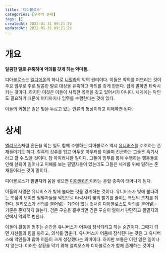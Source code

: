 ```yaml
---
title: '디아볼로스'
categories: [우주적 존재]
tags: []
createdAt: 2022-01-31 09:21:29
updatedAt: 2022-01-31 09:21:29
---
```


# 개요
<QBlock>
  <P><Strong>달콤한 말로 유혹하며 악의를 갖게 하는 악마들.</Strong></P>
</QBlock>

디아볼로스는 [엘디에온](엘디에온)의 하나로 [니힐라](니힐라_위키)의 악의 원리이다. 이들은 악의를 퍼뜨리는 것이 주요 임무로 주로 달콤한 말로 대상을 유혹하고 악의를 갖게 만든다. 쉽게 말하면 타락시키는 것이다. 하지만 이것은 이들이 사특한 목적을 갖고 있어서가 아니다. 세계에는 악인도 필요하기 때문에 어디까지나 임무를 수행한다는 것에 있다.

이들의 외형은 검은 빛을 두르고 있는 인류의 형상이라고 이해하면 된다.

# 상세
[엘리오스](엘리오스)처럼 혼돈을 막는 일도 함께 수행하는 디아볼로스 역시 [유니버스](유니버스)를 수호하는 존재들이기도 하다. 칠흑의 갑주를 입고 어두운 아우라를 이끌며 진군하는 그들은 흑기사라고 할 수 있을 것이다. 참 아이러니한 일이다. 그들이 임무를 통해 수행하는 행동들로 인해 살육이 일어나고 피해를 보는 필멸자들이 있는데도 그들은 세계를 위해 일하는 존재들이라는 것이 말이다.

디아볼로스가 필멸자와 몸을 섞으면 [디아볼리안](디아볼리안)이라는 혼혈 종족이 태어나게 된다.

이들의 사명은 유니버스가 빛에 불타는 것을 경계하는 것이다. 유니버스가 빛에 불타려는 조짐이 보이면 필멸자들을 악인으로 타락시켜 빛의 밝기를 줄이는 특단의 조치를 취한다. 엘리오스가 선의를 불어넣는 기준이 없는 것처럼 디아볼로스도 악의를 불어넣는 기준은 존재하지 않는다. 검은 구슬을 흩뿌리면 검은 구슬이 알아서 판단하고 필멸자의 안에서 악의로 변한다.

이들이 활동을 멈추는 순간은 유니버스가 어둠에 잠식되려고 하는 순간이다. 그때가 되면 자신들의 힘을 봉하고, 의식를 멈춘다. 유니버스가 어둠에 잠식된다는 것은 그 유니버스에 악인들이 많아 어둠이 크게 성장했다는 의미이다. 하지만 보통은 이런 일은 일어나지 않는다. 이러한 상황을 막기 위해 엘리오스와 디아볼로스가 함께 존재하는 것이다.
